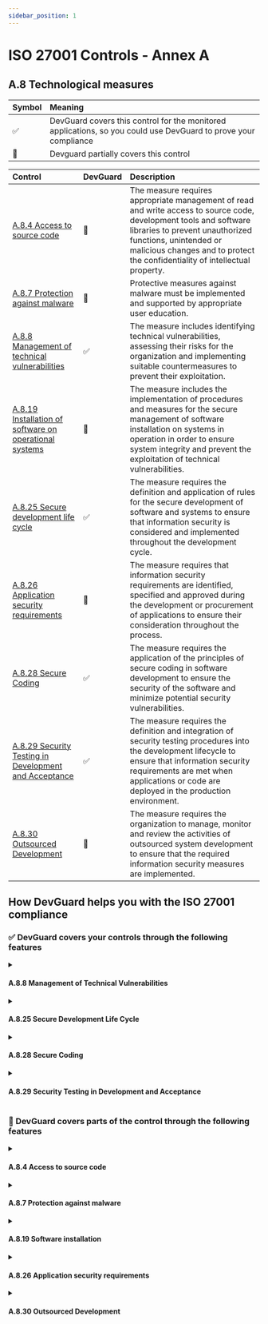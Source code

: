 ```yaml
---
sidebar_position: 1
---
```

# ISO 27001 Controls - Annex A

## A.8 Technological measures

| Symbol | Meaning |
| :----- | :---- |
| ✅ | DevGuard covers this control for the monitored applications, so you could use DevGuard to prove your compliance |
| 🔵 | Devguard partially covers this control |


| Control | DevGuard | Description | 
| :----- | :---- | :---- | 
| [A.8.4 Access to source code](#a84-access-to-source-code)          | 🔵 |The measure requires appropriate management of read and write access to source code, development tools and software libraries to prevent unauthorized functions, unintended or malicious changes and to protect the confidentiality of intellectual property.|  
| [A.8.7 Protection against malware](#a87-protection-against-malware) | 🔵| Protective measures against malware must be implemented and supported by appropriate user education.|  
| [A.8.8 Management of technical vulnerabilities](#a88-management-of-technical-vulnerabilities) | ✅ | The measure includes identifying technical vulnerabilities, assessing their risks for the organization and implementing suitable countermeasures to prevent their exploitation.|
| [A.8.19 Installation of software on operational systems ](#a819-installation-of-software-on-operational-systems) | 🔵 | The measure includes the implementation of procedures and measures for the secure management of software installation on systems in operation in order to ensure system integrity and prevent the exploitation of technical vulnerabilities.|
| [A.8.25 Secure development life cycle](#a825-secure-development-life-cycle) | ✅ | The measure requires the definition and application of rules for the secure development of software and systems to ensure that information security is considered and implemented throughout the development cycle.|
| [A.8.26 Application security requirements ](#a826-application-security-requirements) | 🔵 | The measure requires that information security requirements are identified, specified and approved during the development or procurement of applications to ensure their consideration throughout the process.|
| [A.8.28 Secure Coding ](#a828-secure-coding)                       | ✅  | The measure requires the application of the principles of secure coding in software development to ensure the security of the software and minimize potential security vulnerabilities.|
| [A.8.29 Security Testing in Development and Acceptance](#a829-security-testing-in-development-and-acceptance) | ✅  | The measure requires the definition and integration of security testing procedures into the development lifecycle to ensure that information security requirements are met when applications or code are deployed in the production environment.|
| [A.8.30 Outsourced Development](#a830-outsourced-development)      |  🔵  | The measure requires the organization to manage, monitor and review the activities of outsourced system development to ensure that the required information security measures are implemented.|



## How DevGuard helps you with the ISO 27001 compliance



### ✅ DevGuard covers your controls through the following features

<details>
<summary>

<h4 id="a88-management-of-technical-vulnerabilities"> A.8.8 Management of Technical Vulnerabilities </h4>

</summary>

- Identification and documentation of vulnerabilities in your codebase through [static code analysis](../other/concepts/devsecops/sast.mdx) and [dynamic code analysis](../other/concepts/devsecops/dast.mdx).  
- Identification and documentation of software components and libraries in your codebase through SBOM (Software Bill of Materials) generation, listing all software components with their versions.  
- Automatic generation and documentation of an SBOM (Software Bill of Materials) with versions for each new change in the codebase.  
- Identification and documentation of vulnerabilities in the dependencies of your codebase through dependency scanning with [software composition analysis](../other/concepts/devsecops/software-composition-analysis.mdx) (SCA) and [container images](../other/concepts/devsecops/container-scanning.mdx).  
- Verification of available patches for the vulnerabilities in dependencies, along with guidance on how to apply them.  
- Calculation and documentation of the risk of vulnerabilities in your codebase and dependencies through risk analysis.  
- Prioritization of vulnerabilities in your codebase and dependencies, enabling you to address the most critical issues first.  
- Continuous monitoring of vulnerabilities in your codebase and dependencies to track whether they have been resolved.  
- Documentation of the vulnerabilities in your codebase and dependencies, along with the fixes applied to address them.  

</details>





<details>
<summary>

<h4 id="a825-secure-development-life-cycle"> A.8.25 Secure Development Life Cycle </h4>

</summary>

- The pipeline is designed to be secure by default, adhering to best practices outlined by [OWASP](https://owasp.org/www-project-risksMtigation-guideline/) DevSecOps Guideline.
- Monitoring the software development lifecycle by displaying which threats are mitigated and which are not, based on [SLSA](https://slsa.dev/spec/v1.0/threats)(Supply Chain Levels for Software Artifacts) Model.
- Ensuring the integrity of the codebase and protecting it from unauthorized changes through in-toto.  

</details>






<details>
<summary>

<h4 id="a828-secure-coding"> A.8.28 Secure Coding </h4>

</summary>

- Identification and documentation of secrets and credentials in your codebase through [secret scanning](../other/concepts/devsecops/secret-scanning.mdx).  
- Identification and documentation of software components and libraries in your codebase through SBOM (Software Bill of Materials) generation, listing all software components with their versions.  
- Automatic generation and documentation of an SBOM with versions for each new change in the codebase.  
- Identification and documentation of vulnerabilities in the dependencies of your codebase through dependency scanning with [software composition analysis](../other/concepts/devsecops/software-composition-analysis.mdx) (SCA) and [container images](../other/concepts/devsecops/container-scanning.mdx).   
- Calculation and documentation of the risk of vulnerabilities in your codebase and dependencies through risk analysis.    
- Ensuring the integrity of the codebase and protection from unauthorized changes through in-toto.  
- Prioritization of vulnerabilities in your codebase and dependencies, enabling you to address the most critical issues first.  
- Identification and documentation of licenses in your codebase through license scanning.  

</details>


<details>
<summary>

<h4 id="a829-security-testing-in-development-and-acceptance"> A.8.29 Security Testing in Development and Acceptance </h4>

</summary>

- The requirements for information security—integrity, availability, and confidentiality—can be customized. Based on these requirements, the risks of vulnerabilities are calculated and documented through risk analysis.  
- Adherence to secure coding principles. See [A.8.28 Secure Coding](#a828-secure-coding).  

</details>

### 🔵 DevGuard covers parts of the control through the following features

<details>
<summary>

<h4 id="a84-access-to-source-code"> A.8.4 Access to source code </h4>

</summary>

- Ensuring the integrity of the codebase and protection from unauthorized changes through in-toto.  

</details>


<details>

<summary>

<h4 id="a87-protection-against-malware"> A.8.7 Protection against malware </h4>

</summary>

- Identification and fix of vulnerabilities in your codebase and dependencies through management of technical vulnerabilities. see [A.8.8 Management of Technical Vulnerabilities](#a88-management-of-technical-vulnerabilities).

</details>




<details >

<summary>

<h4 id="a819-installation-of-software-on-operational-systems"> A.8.19 Software installation </h4> 

</summary>

- Automatic generation and documentation of an SBOM (Software Bill of Materials) with versions for each new change in the codebase. so can check all updating the liberaries 

</details>





<details>
<summary>

<h4 id="a826-application-security-requirements"> A.8.26 Application security requirements </h4>

</summary>


- The requirements for information security—integrity, availability, and confidentiality—can be customized. Based on these requirements, the risks of vulnerabilities are calculated and documented through risk analysis.



</details>






<details>
<summary>

<h4 id="a830-outsourced-development"> A.8.30 Outsourced Development </h4>

</summary>

If DevGuard is integrated into the outsourced development process:  
- Identification and documentation of vulnerabilities in the dependencies of the outsourced codebase can be performed. see [A.8.8 Management of Technical Vulnerabilities](#a88-management-of-technical-vulnerabilities).  
- Ensuring the integrity of the codebase and protection from unauthorized changes through in-toto.  

</details>

